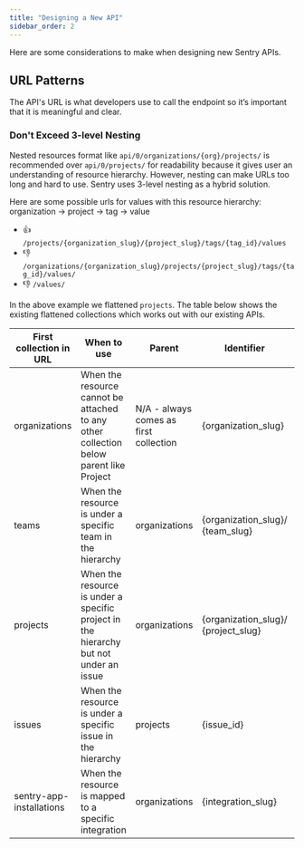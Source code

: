 ```yaml
---
title: "Designing a New API"
sidebar_order: 2
---
```

Here are some considerations to make when designing new Sentry APIs. 

## URL Patterns
The API's URL is what developers use to call the endpoint so it’s important that it is meaningful and clear.

### Don't Exceed 3-level Nesting
Nested resources format like `api/0/organizations/{org}/projects/` is recommended over `api/0/projects/` for readability because it gives user an understanding of resource hierarchy. However, nesting can make URLs too long and hard to use. Sentry uses 3-level nesting as a hybrid solution. 

Here are some possible urls for values with this resource hierarchy: organization -> project -> tag -> value
- 👍 `/projects/{organization_slug}/{project_slug}/tags/{tag_id}/values`
- 👎 `/organizations/{organization_slug}/projects/{project_slug}/tags/{tag_id}/values/`
- 👎 `/values/`

In the above example we flattened `projects`. The table below shows the existing flattened collections which works out with our existing APIs.

| First collection in URL | When to use | Parent | Identifier | Example |
| --- | --------- | ----- | --- | --- |
| organizations | When the resource cannot be attached to any other collection below parent like Project | N/A - always comes as first collection | {organization_slug} | [Create a New Team](https://docs.sentry.io/api/teams/create-a-new-team/) |
| teams | When the resource is under a specific team in the hierarchy | organizations | {organization_slug}/ {team_slug} | [Retreive Team Stats](https://docs.sentry.io/api/teams/retrieve-event-counts-for-a-team/) | 
| projects | When the resource is under a specific project in the hierarchy but not under an issue | organizations | {organization_slug}/ {project_slug} | [Create a New Client Key](https://docs.sentry.io/api/projects/create-a-new-client-key/)|
| issues | When the resource is under a specific issue in the hierarchy | projects | {issue_id} | [List an Issue's Events](https://docs.sentry.io/api/events/list-an-issues-events/)|
| sentry-app-installations | When the resource is mapped to a specific integration | organizations | {integration_slug} | [Delete an External Issue](https://docs.sentry.io/api/integration/delete-an-external-issue/)|
